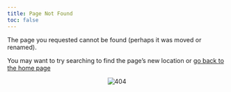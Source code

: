 ```yaml
---
title: Page Not Found
toc: false
---
```


The page you requested cannot be found (perhaps it was moved or renamed).

You may want to try searching to find the page's new location or [go back to the home page](https://marce10.github.io/PR_BIR_2024/)

<center><img src="./images/404.png" alt="404"/></center>

```r

```
